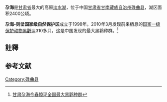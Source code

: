 {{Location map
 |China Gansu
 |label=尕海
 |lat=34.23
 |long=102.32
 |position=right
 |width=300
 |float=right
 |caption=甘肃尕海位置
}}
<mapframe latitude="34.2285" longitude="102.3311" zoom="13" width="300" height="300" align="right" />
'''尕海'''{{notetag|1={{標音|字=尕 |注音=ㄋㄞˇ |拼音=nǎi |同音字=乃}}<ref>{{cite web|url=https://dict.variants.moe.edu.tw/variants/rbt/word_attribute.rbt?quote_code=QzAyNTY3 |title=教育部異體字字典——「尕」|publisher=中華民國國家教育研究院 |accessdate=2020-03-11}}</ref>}}是[[甘肃省|甘肃省]]最大的高原[[淡水湖|淡水湖]]，位于中国[[甘肃省|甘肃省]][[甘南藏族自治州|甘南藏族自治州]][[碌曲县|碌曲县]]，湖区面积2400公顷。

'''尕海-则岔国家级自然保护区'''成立于1998年。2010年3月发现前来栖息的[[国家一级保护动物|国家一级保护动物]][[黑鹳|黑鹳]]达310多只，这是中国发现的最大黑鹳种群。<ref>[http://www.baohu.org/cn/news/content/?ID=201004080837593372 甘肃尕海今春惊现全国最大黑鹳种群]{{dead link|date=2018年3月 |bot=InternetArchiveBot |fix-attempted=yes }}</ref>

==註釋==
{{notefoot}}

==参考文献==
<div class="references-small">
<references></references>
</div>
{{甘肅小作品}}
{{coord|34|14|01|N|102|19|29|E|display=title|scale:100000}}


[[Category:碌曲县|Category:碌曲县]]